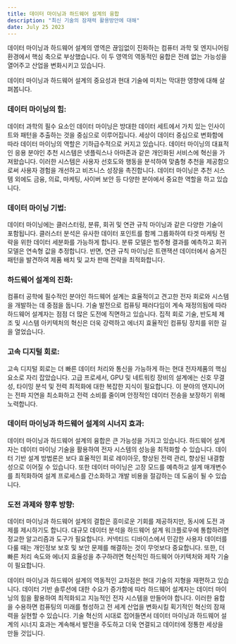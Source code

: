 ```yaml
---
title: 데이터 마이닝과 하드웨어 설계의 융합
description: "최신 기술의 잠재력 활용방안에 대해"
date: July 25 2023
---
```

데이터 마이닝과 하드웨어 설계의 영역은 끊임없이 진화하는 컴퓨터 과학 및 엔지니어링 환경에서 핵심 축으로 부상했습니다. 
이 두 영역의 역동적인 융합은 전례 없는 가능성을 열어주고 산업을 변화시키고 있습니다. 


데이터 마이닝과 하드웨어 설계의 중요성과 현대 기술에 미치는 막대한 영향에 대해 살펴봅니다.

### 데이터 마이닝의 힘:
데이터 과학의 필수 요소인 데이터 마이닝은 방대한 데이터 세트에서 가치 있는 인사이트와 패턴을 추출하는 것을 중심으로 이루어집니다. 
세상이 데이터 중심으로 변화함에 따라 데이터 마이닝의 역할은 기하급수적으로 커지고 있습니다. 
데이터 마이닝의 대표적인 응용 분야인 추천 시스템은 넷플릭스나 아마존과 같은 개인화된 서비스에 혁신을 가져왔습니다. 
이러한 시스템은 사용자 선호도와 행동을 분석하여 맞춤형 추천을 제공함으로써 사용자 경험을 개선하고 비즈니스 성장을 촉진합니다. 
데이터 마이닝은 추천 시스템 외에도 금융, 의료, 마케팅, 사이버 보안 등 다양한 분야에서 중요한 역할을 하고 있습니다.

### 데이터 마이닝 기법:
데이터 마이닝에는 클러스터링, 분류, 회귀 및 연관 규칙 마이닝과 같은 다양한 기술이 포함됩니다. 
클러스터 분석은 유사한 데이터 포인트를 함께 그룹화하여 타겟 마케팅 전략을 위한 데이터 세분화를 가능하게 합니다. 
분류 모델은 범주형 결과를 예측하고 회귀 모델은 연속형 값을 추정합니다. 
반면, 연관 규칙 마이닝은 트랜잭션 데이터에서 숨겨진 패턴을 발견하여 제품 배치 및 교차 판매 전략을 최적화합니다.

### 하드웨어 설계의 진화:
컴퓨터 공학에 필수적인 분야인 하드웨어 설계는 효율적이고 견고한 전자 회로와 시스템을 개발하는 데 중점을 둡니다. 
기술 발전으로 컴퓨팅 패러다임이 계속 재정의됨에 따라 하드웨어 설계자는 점점 더 많은 도전에 직면하고 있습니다. 
집적 회로 기술, 반도체 제조 및 시스템 아키텍처의 혁신은 더욱 강력하고 에너지 효율적인 컴퓨팅 장치를 위한 길을 열었습니다.

### 고속 디지털 회로:
고속 디지털 회로는 더 빠른 데이터 처리와 통신을 가능하게 하는 현대 전자제품의 핵심 요소로 자리 잡았습니다. 
고급 프로세서, GPU 및 네트워킹 장비의 설계에는 신호 무결성, 타이밍 분석 및 전력 최적화에 대한 복잡한 지식이 필요합니다. 
이 분야의 엔지니어는 전파 지연을 최소화하고 전력 소비를 줄이며 안정적인 데이터 전송을 보장하기 위해 노력합니다.

### 데이터 마이닝과 하드웨어 설계의 시너지 효과:
데이터 마이닝과 하드웨어 설계의 융합은 큰 가능성을 가지고 있습니다. 
하드웨어 설계자는 데이터 마이닝 기술을 활용하여 전자 시스템의 성능을 최적화할 수 있습니다. 
데이터 기반 설계 방법론은 보다 효율적인 회로 레이아웃, 향상된 전력 관리, 향상된 내결함성으로 이어질 수 있습니다. 
또한 데이터 마이닝은 고장 모드를 예측하고 설계 매개변수를 최적화하여 설계 프로세스를 간소화하고 개발 비용을 절감하는 데 도움이 될 수 있습니다.

### 도전 과제와 향후 방향:
데이터 마이닝과 하드웨어 설계의 결합은 흥미로운 기회를 제공하지만, 동시에 도전 과제를 제시하기도 합니다. 
대규모 데이터 분석을 하드웨어 설계 워크플로우에 통합하려면 정교한 알고리즘과 도구가 필요합니다. 
커넥티드 디바이스에서 민감한 사용자 데이터를 다룰 때는 개인정보 보호 및 보안 문제를 해결하는 것이 무엇보다 중요합니다. 
또한, 더 빠른 처리 속도와 에너지 효율성을 추구하려면 혁신적인 하드웨어 아키텍처와 제작 기술이 필요합니다.

데이터 마이닝과 하드웨어 설계의 역동적인 교차점은 현대 기술의 지형을 재편하고 있습니다. 
데이터 기반 솔루션에 대한 수요가 증가함에 따라 하드웨어 설계자는 데이터 마이닝의 힘을 활용하여 최적화되고 지능적인 전자 시스템을 만들어야 합니다. 
이러한 융합을 수용하면 컴퓨팅의 미래를 형성하고 전 세계 산업을 변화시킬 획기적인 혁신의 잠재력을 실현할 수 있습니다. 
기술 혁신의 시대로 접어들면서 데이터 마이닝과 하드웨어 설계의 시너지 효과는 계속해서 발전을 주도하고 더욱 연결되고 데이터에 정통한 세상을 만들 것입니다.
